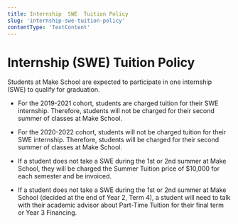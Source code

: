 ```yaml
---
title: Internship  SWE  Tuition Policy
slug: 'internship-swe-tuition-policy'
contentType: 'TextContent'
---
```


# Internship (SWE) Tuition Policy

Students at Make School are expected to participate in one internship (SWE) to qualify for
graduation.

- For the 2019-2021 cohort, students are charged tuition for their SWE internship. Therefore,
  students will not be charged for their second summer of classes at Make School.

- For the 2020-2022 cohort, students will not be charged tuition for their SWE internship.
  Therefore, students will be charged for their second summer of classes at Make School.

- If a student does not take a SWE during the 1st or 2nd summer at Make School, they will be charged
  the Summer Tuition price of $10,000 for each semester and be invoiced.

- If a student does not take a SWE during the 1st or 2nd summer at Make School (decided at the end
  of Year 2, Term 4), a student will need to talk with their academic advisor about Part-Time
  Tuition for their final term or Year 3 Financing.
